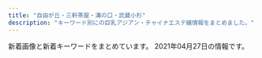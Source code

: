 ```yaml
---
title: "自由が丘・三軒茶屋・溝の口・武蔵小杉"
description: "キーワード別にの巨乳アジアン・チャイナエステ嬢情報をまとめました。"
---
```


新着画像と新着キーワードをまとめています。
2021年04月27日の情報です。

<DmmAffiliateIns />
<KeywordTable
  shops={
    [
    {
        "img_links": [
            "http://www.esthe.esraku.com/images/m6.jpg",
            "http://www.esthe.esraku.com/files/001.jpg",
            "http://www.esthe.esraku.com/images/s_top_therapist.png",
            "http://www.esthe.esraku.com/images/slider-img001.jpg",
            "http://www.esthe.esraku.com/files/003.jpg",
            "http://www.esthe.esraku.com/images/s_news.png",
            "http://www.esthe.esraku.com/files/002.jpg",
            "http://www.esthe.esraku.com/images/m1.jpg",
            "http://www.esthe.esraku.com/files/005.jpg",
            "http://www.esthe.esraku.com/images/s_message.png",
            "http://www.esthe.esraku.com/images/m3.jpg",
            "http://www.esthe.esraku.com/images/s_pickup.png",
            "http://www.esthe.esraku.com/images/m2.jpg",
            "http://www.esthe.esraku.com/images/slider-img002.jpg",
            "http://www.esthe.esraku.com/files/006.jpg",
            "http://www.esthe.esraku.com/images/m4.jpg",
            "http://www.esthe.esraku.com/files/004.jpg"
        ],
        "url": "http://www.esthe.esraku.com/",
        "station": "\u4e09\u8ed2\u8336\u5c4b\u99c5\u5357\u53e3",
        "keywords": {
            "87": 16,
            "91": 8,
            "86": 8,
            "88": 8,
            "85": 8,
            "E": 8,
            "D": 40
        },
        "name": "\u53f0\u6e7e\u30a8\u30b9\u30c6"
    },
    {
        "name": "\u5922\u898b\u5802",
        "url": "http://esthegt.xyz/ymd/",
        "station": "\u99d2\u6ca2\u5927\u5b66\u99c5\u99d2\u6ca2\u516c\u5712\u53e3",
        "img_links": [
            "http://esthegt.xyz/ymd/images/button-5.png",
            "http://esthegt.xyz/ymd/girl/8.jpg",
            "http://esthegt.xyz/ymd/images/button-3.png",
            "http://esthegt.xyz/ymd/girl/10.jpg",
            "http://esthegt.xyz/ymd/images/button-1.png",
            "http://esthegt.xyz/ymd/images/call.png",
            "http://esthegt.xyz/ymd/girl/6.jpg",
            "http://esthegt.xyz/ymd/images/tt.png",
            "http://esthegt.xyz/ymd/images/button-2.png",
            "http://esthegt.xyz/ymd/girl/7.jpg",
            "http://esthegt.xyz/ymd/images/button-4.png",
            "http://esthegt.xyz/ymd/girl/11.jpg",
            "http://esthegt.xyz/ymd/girl/9.jpg",
            "http://esthegt.xyz/ymd/images/button-6.png"
        ],
        "keywords": {}
    },
    {
        "name": "\u9752\u7a7a",
        "station": "\u4e09\u8ed2\u8336\u5c4b\u99c5\u5357\u53e3",
        "url": "http://aosora.work/",
        "keywords": {},
        "img_links": [
            "http://aosora.work/images/3.jpg",
            "http://aosora.work/staff/sora.jpg",
            "http://aosora.work/staff/ayumi.jpg",
            "http://aosora.work/images/mobile.png",
            "http://aosora.work/img/karen1.jpg",
            "http://aosora.work/staff/hina.jpg",
            "http://aosora.work/img/ayumi1.jpg",
            "http://aosora.work/images/int2.png",
            "http://aosora.work/staff/miya.jpg",
            "http://aosora.work/img/sora2.jpg",
            "http://aosora.work/images/4.jpg",
            "http://aosora.work/img/sora1.jpg",
            "http://aosora.work/img/momo2.jpg",
            "http://aosora.work/staff/karen.jpg",
            "http://aosora.work/img/hina2.jpg",
            "http://aosora.work/images/sys1.jpg",
            "http://aosora.work/img/yu1.jpg",
            "http://aosora.work/img/yu2.jpg",
            "http://aosora.work/images/head.jpg",
            "http://aosora.work/img/miya1.jpg",
            "http://aosora.work/images/2.jpg",
            "http://aosora.work/img/momo1.jpg",
            "http://aosora.work/img/hina1.jpg",
            "http://aosora.work/images/1.jpg",
            "http://aosora.work/images/s1.png",
            "http://aosora.work/img/risa1.jpg",
            "http://aosora.work/images/interior_t.png",
            "http://aosora.work/images/sys2.jpg",
            "http://aosora.work/images/6.jpg",
            "http://aosora.work/staff/risa.jpg",
            "http://aosora.work/images/int1.png",
            "http://aosora.work/staff/yu.jpg",
            "http://aosora.work/images/sys3.png",
            "http://aosora.work/images/8.jpg",
            "http://aosora.work/images/s2.jpg",
            "http://aosora.work/images/staff_t.png",
            "http://aosora.work/images/5.jpg",
            "http://aosora.work/images/7.jpg",
            "http://aosora.work/staff/momo.jpg",
            "http://aosora.work/images/s1.jpg",
            "http://aosora.work/images/news.png",
            "http://aosora.work/img/karen2.jpg"
        ]
    },
    {
        "station": "\u4e8c\u5b50\u7389\u5ddd\u99c5\u897f\u53e3",
        "url": "http://chishituyop.xyz/",
        "name": "\u8d64\u30d0\u30e9",
        "keywords": {},
        "img_links": [
            "http://chishituyop.xyz/style/images/t3.png",
            "http://chishituyop.xyz/style/images/index-miru_06.jpg",
            "http://chishituyop.xyz/style/images/nav2-sta.png",
            "http://chishituyop.xyz/style/images/t4.jpg",
            "http://chishituyop.xyz/uploads/210413/1-21041312560R29.jpg",
            "http://chishituyop.xyz/style/images/nav-sys.jpg",
            "http://chishituyop.xyz/style/images/index-miru_03.jpg",
            "http://chishituyop.xyz/uploads/210413/1-21041312562W23.jpg",
            "http://chishituyop.xyz/uploads/210413/1-210413125542J5.jpg",
            "http://chishituyop.xyz/style/images/sys.jpg",
            "http://chishituyop.xyz/style/images/s-bian.png",
            "http://chishituyop.xyz/uploads/201229/1-201229152000Y5.jpg",
            "http://chishituyop.xyz/style/images/t6.jpg",
            "http://chishituyop.xyz/style/images/t2.png",
            "http://chishituyop.xyz/style/images/index-miru_18.jpg"
        ]
    },
    {
        "station": "\u4e8c\u5b50\u7389\u5ddd\u99c5\u6771\u53e3",
        "img_links": [
            "https://ohbay.relaxjp.com/css/m-head.jpg",
            "https://ohbay.relaxjp.com/css/foot.jpg",
            "https://ohbay.relaxjp.com/images/call.png",
            "https://ohbay.relaxjp.com/css/top02.jpg",
            "https://ohbay.relaxjp.com/css/osusume03.jpg",
            "https://ohbay.relaxjp.com/css/staff/staff04.jpg",
            "https://ohbay.relaxjp.com/css/top0001.jpg",
            "https://ohbay.relaxjp.com/css/staff/staff01.jpg",
            "https://ohbay.relaxjp.com/css/staff/staff02.jpg",
            "https://ohbay.relaxjp.com/css/osusume001.jpg",
            "https://ohbay.relaxjp.com/css/staff/staff03.jpg",
            "https://ohbay.relaxjp.com/css/top03.jpg",
            "https://ohbay.relaxjp.com/css/osusume02.jpg"
        ],
        "url": "https://ohbay.relaxjp.com/",
        "name": "Oh Baby",
        "keywords": {}
    },
    {
        "station": "\u5b66\u82b8\u5927\u5b66\u99c5\u6771\u53e3",
        "img_links": [
            "http://in-esthe.com/you/images/r-2.jpg",
            "http://in-esthe.com/you/images/p-10.jpg",
            "http://in-esthe.com/you/images/p-3.jpg",
            "http://in-esthe.com/you/images/r-1.jpg",
            "http://in-esthe.com/you/images/p-0.jpg",
            "http://in-esthe.com/you/images/fla.jpg",
            "http://in-esthe.com/you/images/mo.png",
            "http://in-esthe.com/you/images/p-5.jpg",
            "http://in-esthe.com/you/images/p-11.jpg",
            "http://in-esthe.com/you/images/p-9.jpg",
            "http://in-esthe.com/you/images/p-4.jpg",
            "http://cdn.dino-es.com/images/logo/468x60DinoEs.png",
            "http://in-esthe.com/you/images/p-7.jpg",
            "http://in-esthe.com/you/images/botton.jpg",
            "http://in-esthe.com/you/images/p-8.jpg"
        ],
        "name": "\u60a0",
        "url": "http://in-esthe.com/you/",
        "keywords": {}
    },
    {
        "keywords": {
            "C": 2
        },
        "station": "\u5b66\u82b8\u5927\u5b66\u99c5\u6771\u53e3",
        "url": "http://ms-shinraku.com/",
        "name": "\u5fc3\u697d",
        "img_links": [
            "http://ms-shinraku.com/i/files/homeimg.jpg",
            "http://ms-shinraku.com/pic/topimg1.jpg",
            "http://ms-shinraku.com/staff/yuki/01.jpg",
            "http://ms-shinraku.com/pic/topimg2.jpg",
            "http://ms-shinraku.com/staff/kanako/01.jpg",
            "http://ms-shinraku.com/pic/head.jpg",
            "http://ms-shinraku.com/staff/ran/01.jpg",
            "http://ms-shinraku.com/staff/mari/01.jpg",
            "http://ms-shinraku.com/img/ttl_staff.png",
            "http://ms-shinraku.com/staff/ayumi/01.jpg",
            "http://ms-shinraku.com/staff/momoka/01.jpg",
            "http://ms-shinraku.com/img/foot.png"
        ]
    },
    {
        "name": "\u697d\u697d\u5c4b",
        "img_links": [
            "http://ms-rlx.com/staff/momo/01mb.jpg",
            "http://ms-rlx.com/img/att.png",
            "http://ms-rlx.com/pic/head.png",
            "http://ms-rlx.com/img/msgbtn.png",
            "http://ms-rlx.com/img/ttl_concept.png",
            "http://ms-rlx.com/img/access/road01.jpg",
            "http://ms-rlx.com/img/access/road03.jpg",
            "http://ms-rlx.com/img/ttl_tnew.png",
            "http://ms-rlx.com/staff/ruri/01mb.jpg",
            "http://ms-rlx.com/img/ttl_staff.png",
            "http://ms-rlx.com/staff/sachan/01mb.jpg",
            "http://ms-rlx.com/staff/ringo/01.jpg",
            "http://ms-rlx.com/img/ttl_mobile.png",
            "http://ms-rlx.com/i/files/homeimg.jpg",
            "http://ms-rlx.com/img/ttl_rec.png",
            "http://ms-rlx.com/staff/milk/01mb.jpg",
            "http://ms-rlx.com/staff/ruri/01.jpg",
            "http://ms-rlx.com/staff/milk/01.jpg",
            "http://ms-rlx.com/staff/momo/01.jpg",
            "http://ms-rlx.com/img/access/road02.jpg",
            "http://ms-rlx.com/staff/sachan/01.jpg",
            "http://ms-rlx.com/img/youtube.jpg",
            "http://ms-rlx.com/staff/ringo/01mb.jpg"
        ],
        "keywords": {
            "C": 14
        },
        "station": "\u81ea\u7531\u304c\u4e18\u99c5\u5357\u53e3",
        "url": "http://ms-rlx.com/"
    },
    {
        "name": "Clair \uff5e\u30af\u30ec\u30fc\u30eb\uff5e",
        "url": "http://clair.work/",
        "keywords": {
            "E": 2,
            "D": 4,
            "C": 4
        },
        "img_links": [
            "http://clair.work/images/recruit/message_03.png",
            "http://clair.work/images/recruit/point_09.png",
            "http://clair.work/images/head_interior.jpg",
            "http://clair.work/images/recruit/nagare_01.jpg",
            "http://clair.work/images/icon_ranking_05.png",
            "http://clair.work/images/recruit/nagare_06.png",
            "http://clair.work/images/mainvisual_02_s.jpg",
            "http://clair.work/images/recruit/sp_mainvisual.jpg",
            "http://clair.work/images/recruit/req_03.jpg",
            "http://clair.work/images/trigger.jpg",
            "http://clair.work/staff/kasumi1.jpg",
            "http://clair.work/staff/yua1.jpg",
            "http://clair.work/images/mainvisual_01.jpg",
            "http://clair.work/images/recruit/nagare_03.jpg",
            "http://clair.work/images/recruit/point_05.png",
            "http://clair.work/images/recruit/point_04.png",
            "http://clair.work/images/icon_ranking_01.png",
            "http://clair.work/images/icon_new.png",
            "http://clair.work/staff/mayu1.jpg",
            "http://clair.work/images/sw_tel.png",
            "http://clair.work/images/sw_home.png",
            "http://clair.work/images/head_therapist.jpg",
            "http://clair.work/images/mainvisual_02.jpg",
            "http://clair.work/images/recruit/point_07.png",
            "http://clair.work/images/recruit/nagare_02.jpg",
            "http://clair.work/images/recruit/point_06.png",
            "http://clair.work/staff/ayaka1.jpg",
            "http://clair.work/images/recruit/nagare_07.png",
            "http://clair.work/images/icon_ranking_03.png",
            "http://clair.work/images/recruit/point_03.png",
            "http://clair.work/images/icon_ranking_02.png",
            "http://clair.work/images/mainvisual_01_s.jpg",
            "http://clair.work/staff/humi1.jpg",
            "http://clair.work/images/icon_ranking_04.png",
            "http://clair.work/images/recruit/point_08.png",
            "http://clair.work/images/recruit/nagare_05.png",
            "http://clair.work/staff/humi2.jpg",
            "http://clair.work/images/no_image.jpg"
        ],
        "station": "\u5b66\u82b8\u5927\u5b66\u99c5\u897f\u53e3"
    },
    {
        "img_links": [
            "http://www.miyuki.es-relax.info/gals/nana1.jpg",
            "http://www.miyuki.es-relax.info/images/kp01.jpg",
            "http://www.miyuki.es-relax.info/images/info3.jpg",
            "http://www.miyuki.es-relax.info/images/info4.jpg",
            "http://www.miyuki.es-relax.info/images/sp02.jpg",
            "http://www.miyuki.es-relax.info/images/sp03.jpg",
            "http://www.miyuki.es-relax.info/images/info1.jpg",
            "http://www.miyuki.es-relax.info/images/sp01.jpg",
            "http://www.miyuki.es-relax.info/gals/yuri1.jpg",
            "http://www.miyuki.es-relax.info/images/info2.jpg",
            "http://www.miyuki.es-relax.info/gals/yuki1.jpg",
            "http://www.miyuki.es-relax.info/images/yoyaku.png"
        ],
        "url": "http://www.miyuki.es-relax.info/",
        "station": "\u5927\u5ca1\u5c71\u99c5",
        "name": "\u30de\u30c3\u30b5\u30fc\u30b8\u306e\u66d9",
        "keywords": {}
    },
    {
        "name": "\u661f\u306e\u8f1d\u304d",
        "url": "http://kagayaki.jpn.cm/",
        "keywords": {
            "87": 2,
            "86": 5,
            "D": 6,
            "E": 1,
            "C": 16
        },
        "station": "\u4e09\u8ed2\u8336\u5c4b\u99c5\u5317\u53e3",
        "img_links": [
            "http://kagayaki.jpn.cm/photos/sites/35/2017/11/2017110107513579.jpg",
            "http://kagayaki.jpn.cm/images/mobile.jpg",
            "http://kagayaki.jpn.cm/images/end1.jpg",
            "http://kagayaki.jpn.cm/images/girl-z2.jpg",
            "http://kagayaki.jpn.cm/photos/sites/35/2016/11/12.jpg",
            "http://kagayaki.jpn.cm/images/girl-z1.jpg",
            "http://kagayaki.jpn.cm/images/bj3.png",
            "http://kagayaki.jpn.cm/images/room2.jpg",
            "http://kagayaki.jpn.cm/images/room3.jpg",
            "http://kagayaki.jpn.cm/images/staff0.jpg",
            "http://kagayaki.jpn.cm/images/room5.jpg",
            "http://kagayaki.jpn.cm/images/mobile2.jpg",
            "http://kagayaki.jpn.cm/images/room6.jpg",
            "http://kagayaki.jpn.cm/images/room1.jpg",
            "http://kagayaki.jpn.cm/photos/sites/35/2016/09/637893871729784570.jpg",
            "http://kagayaki.jpn.cm/images/room4.jpg",
            "http://kagayaki.jpn.cm/photos/sites/35/2016/11/1.jpg",
            "http://kagayaki.jpn.cm/photos/sites/35/2020/10/2020100418535814.jpg",
            "http://kagayaki.jpn.cm/photos/sites/35/2016/11/11.jpg",
            "http://kagayaki.jpn.cm/photos/sites/35/2016/08/staff32.jpg",
            "http://kagayaki.jpn.cm/images/top.jpg",
            "http://kagayaki.jpn.cm/photos/sites/35/2016/08/staff3.jpg",
            "http://kagayaki.jpn.cm/photos/sites/35/2019/09/2019092518230998.jpg",
            "http://kagayaki.jpn.cm/images/staff_line.png"
        ]
    },
    {
        "name": "\u30d6\u30eb\u30fc\u30d9\u30ea\u30fc",
        "img_links": [
            "http://b-berry.work/images/int1.jpg",
            "http://b-berry.work/images/tg.jpg",
            "http://b-berry.work/images/rec2.jpg",
            "http://b-berry.work/images/head.jpg",
            "http://b-berry.work/img/mona1.jpg",
            "http://b-berry.work/images/rec1.jpg",
            "http://b-berry.work/images/int2.jpg",
            "http://b-berry.work/images/2.jpg",
            "http://b-berry.work/images/sys.jpg",
            "http://b-berry.work/images/ac2.jpg",
            "http://b-berry.work/images/1.jpg",
            "http://b-berry.work/images/ac1.jpg",
            "http://b-berry.work/images/news.jpg",
            "http://b-berry.work/staff/maya.jpg",
            "http://b-berry.work/img/maya1.jpg",
            "http://b-berry.work/staff/mona.jpg",
            "http://b-berry.work/img/yuri1.jpg",
            "http://b-berry.work/images/interior_t.jpg",
            "http://b-berry.work/staff/yuri.jpg",
            "http://b-berry.work/images/staff_t.jpg",
            "http://b-berry.work/images/3.jpg",
            "http://b-berry.work/images/s1.png"
        ],
        "station": "\u81ea\u7531\u304c\u4e18\u99c5\u5317\u53e3",
        "url": "http://b-berry.work/",
        "keywords": {}
    },
    {
        "station": "\u4e09\u8ed2\u8336\u5c4b\u99c5\u5357\u53e3",
        "img_links": [
            "http://www.jojo.mensnv.com/files/012.jpg",
            "http://www.jojo.mensnv.com/images/tel.png",
            "http://www.jojo.mensnv.com/files/013-02.jpg",
            "http://www.jojo.mensnv.com/images/mobile.jpg",
            "http://www.jojo.mensnv.com/files/014.jpg",
            "http://www.jojo.mensnv.com/files/014-02.jpg",
            "http://www.jojo.mensnv.com/files/013.jpg",
            "http://www.jojo.mensnv.com/images/slider/02.jpg",
            "http://www.jojo.mensnv.com/files/010.jpg",
            "http://www.jojo.mensnv.com/files/003.jpg",
            "http://www.jojo.mensnv.com/files/004-03.jpg",
            "http://www.jojo.mensnv.com/files/012-02.jpg",
            "http://www.jojo.mensnv.com/images/backlistbtn.png",
            "http://www.jojo.mensnv.com/files/010-03.jpg",
            "http://www.jojo.mensnv.com/files/009-02.jpg",
            "http://www.jojo.mensnv.com/files/001.jpg",
            "http://www.jojo.mensnv.com/files/004-02.jpg",
            "http://www.jojo.mensnv.com/files/013-03.jpg",
            "http://www.jojo.mensnv.com/files/002-02.jpg",
            "http://www.jojo.mensnv.com/files/009.jpg",
            "http://www.jojo.mensnv.com/files/014-03.jpg",
            "http://www.jojo.mensnv.com/files/006-03.jpg",
            "http://www.jojo.mensnv.com/files/005.jpg",
            "http://www.jojo.mensnv.com/files/006.jpg",
            "http://www.jojo.mensnv.com/files/011-03.jpg",
            "http://www.jojo.mensnv.com/files/010-02.jpg",
            "http://www.jojo.mensnv.com/files/001-02.jpg",
            "http://www.jojo.mensnv.com/files/004.jpg",
            "http://www.jojo.mensnv.com/files/007.jpg",
            "http://www.jojo.mensnv.com/files/007-02.jpg",
            "http://www.jojo.mensnv.com/files/012-03.jpg",
            "http://www.jojo.mensnv.com/files/001-03.jpg",
            "http://www.jojo.mensnv.com/files/005-03.jpg",
            "http://www.jojo.mensnv.com/images/showCover.png",
            "http://www.jojo.mensnv.com/files/009-03.jpg",
            "http://www.jojo.mensnv.com/files/007-03.jpg",
            "http://www.jojo.mensnv.com/files/005-02.jpg",
            "http://www.jojo.mensnv.com/files/011.jpg",
            "http://www.jojo.mensnv.com/images/coverGirlParts.png",
            "http://www.jojo.mensnv.com/images/slider/01.jpg",
            "http://www.jojo.mensnv.com/files/002.jpg",
            "http://www.jojo.mensnv.com/files/003-02.jpg",
            "http://www.jojo.mensnv.com/files/006-02.jpg",
            "http://www.jojo.mensnv.com/files/011-02.jpg",
            "http://www.jojo.mensnv.com/files/002-03.jpg",
            "http://www.jojo.mensnv.com/files/003-03.jpg",
            "http://www.jojo.mensnv.com/images/slider/03.jpg"
        ],
        "url": "http://www.jojo.mensnv.com/",
        "name": "JoJo",
        "keywords": {
            "86": 12,
            "D": 18,
            "85": 9,
            "88": 3,
            "\u30bb\u30af\u30b7\u30fc": 1,
            "C": 3,
            "84": 6
        }
    },
    {
        "keywords": {},
        "station": "\u81ea\u7531\u304c\u4e18\u99c5\u5317\u53e3",
        "img_links": [
            "http://www.es-flower.link/images/3.jpg",
            "http://www.es-flower.link/sp/images/5.jpg",
            "http://www.es-flower.link/sp/images/rec3.jpg",
            "http://www.es-flower.link/images/ta.jpg",
            "http://www.es-flower.link/sp/images/sys1.jpg",
            "http://www.es-flower.link/sp/images/7.jpg",
            "http://www.es-flower.link/img/yume1.jpg",
            "http://www.es-flower.link/sp/images/interior_t.jpg",
            "http://www.es-flower.link/sp/img/koyuki1.jpg",
            "http://www.es-flower.link/images/mobile.jpg",
            "http://www.es-flower.link/sp/images/time.jpg",
            "http://www.es-flower.link/images/int1.png",
            "http://www.es-flower.link/sp/menu/interior.jpg",
            "http://www.es-flower.link/sp/images/head.png",
            "http://www.es-flower.link/images/info.jpg",
            "http://www.es-flower.link/sp/images/footer.jpg",
            "http://www.es-flower.link/sp/images/sys2.jpg",
            "http://www.es-flower.link/sp/images/int2.jpg",
            "http://www.es-flower.link/images/rec1.png",
            "http://www.es-flower.link/sp/images/3.jpg",
            "http://www.es-flower.link/sp/images/ac1.jpg",
            "http://www.es-flower.link/sp/menu/top.jpg",
            "http://www.es-flower.link/images/5.jpg",
            "http://www.es-flower.link/images/staff_t.jpg",
            "http://www.es-flower.link/img/huyumi1.jpg",
            "http://www.es-flower.link/images/news.jpg",
            "http://www.es-flower.link/sp/images/sisu_t.jpg",
            "http://www.es-flower.link/sp/images/4.jpg",
            "http://www.es-flower.link/sp/img/nene1.jpg",
            "http://www.es-flower.link/img/arisa1.jpg",
            "http://www.es-flower.link/sp/images/staff_t.jpg",
            "http://www.es-flower.link/images/sys.png",
            "http://www.es-flower.link/sp/images/6.jpg",
            "http://www.es-flower.link/sp/images/int1.jpg",
            "http://www.es-flower.link/sp/images/tel.jpg",
            "http://www.es-flower.link/sp/images/top.jpg",
            "http://www.es-flower.link/sp/images/rec1.jpg",
            "http://www.es-flower.link/images/interior_t.jpg",
            "http://www.es-flower.link/images/rec2.jpg",
            "http://www.es-flower.link/sp/images/pc.jpg",
            "http://www.es-flower.link/img/yuyu1.jpg",
            "http://www.es-flower.link/sp/img/yume1.jpg",
            "http://www.es-flower.link/sp/images/rec2.jpg",
            "http://www.es-flower.link/sp/img/yuyu1.jpg",
            "http://www.es-flower.link/sp/images/sys3.jpg",
            "http://www.es-flower.link/images/4.jpg",
            "http://www.es-flower.link/images/int2.png",
            "http://www.es-flower.link/img/koyuki1.jpg",
            "http://www.es-flower.link/sp/images/sisu.jpg",
            "http://www.es-flower.link/images/7.jpg",
            "http://www.es-flower.link/sp/images/news.jpg",
            "http://www.es-flower.link/sp/img/arisa1.jpg",
            "http://www.es-flower.link/images/2.jpg",
            "http://www.es-flower.link/sp/img/mizuki1.jpg",
            "http://www.es-flower.link/sp/menu/staff.jpg",
            "http://www.es-flower.link/img/mizuki1.jpg",
            "http://www.es-flower.link/images/head.jpg",
            "http://www.es-flower.link/sp/images/newsb.png",
            "http://www.es-flower.link/sp/images/1.jpg",
            "http://www.es-flower.link/sp/img/huyumi1.jpg",
            "http://www.es-flower.link/images/sm.jpg",
            "http://www.es-flower.link/images/6.jpg",
            "http://www.es-flower.link/img/nene1.jpg",
            "http://www.es-flower.link/sp/images/2.jpg",
            "http://www.es-flower.link/images/1.jpg"
        ],
        "name": "\u6625\u306e\u604b",
        "url": "http://www.es-flower.link/"
    },
    {
        "img_links": [
            "http://annex-jp.info/images/riri.jpg",
            "http://www.annex-jp.info/i/img/nana.jpg",
            "http://www.annex-jp.info/i/img/yoho.jpg",
            "http://www.annex-jp.info/i/img/mari.jpg",
            "http://annex-jp.info/images/info.png",
            "http://annex-jp.info/images/nana.jpg",
            "http://annex-jp.info/images/yoho.jpg",
            "http://annex-jp.info/images/mayumi.jpg",
            "http://www.annex-jp.info/i/img/riri.jpg",
            "http://annex-jp.info/images/sayuri.jpg",
            "http://www.annex-jp.info/i/img/mayumi.jpg",
            "http://annex-jp.info/images/kp-info.jpg",
            "http://annex-jp.info/images/mari.jpg",
            "http://www.annex-jp.info/i/img/sayuri.jpg"
        ],
        "keywords": {},
        "url": "http://annex-jp.info/",
        "name": "\u305f\u3093\u307d\u307d",
        "station": "\u81ea\u7531\u304c\u4e18\u99c5\u5317\u53e3"
    },
    {
        "name": "Sweet",
        "station": "\u7528\u8cc0\u99c5\u6771\u53e3",
        "keywords": {
            "86": 1,
            "D": 3,
            "94": 4,
            "F": 4,
            "84": 2
        },
        "url": "http://www.wqiowaz.site/",
        "img_links": [
            "http://www.wqiowaz.site/picture/m-top003.jpg",
            "http://www.wqiowaz.site/picture/m-top004.jpg",
            "http://www.wqiowaz.site/uploads/200629/1-200629103204442.jpg",
            "http://www.wqiowaz.site/picture/call.png",
            "http://www.wqiowaz.site/uploads/201008/1-20100Q5550EL.jpg",
            "http://www.wqiowaz.site/uploads/200914/1-20091416442NT.jpg",
            "http://www.wqiowaz.site/uploads/200629/1-200629103104120.jpg",
            "http://www.wqiowaz.site/uploads/201008/1-20100Q55522V7.jpg",
            "http://www.wqiowaz.site/uploads/201008/1-20100Q5541T55.jpg",
            "http://www.wqiowaz.site/uploads/200629/1-200629103142X4.jpg",
            "http://www.wqiowaz.site/picture/m-head01.jpg",
            "http://www.wqiowaz.site/uploads/200630/1-200630094K4325.jpg",
            "http://www.wqiowaz.site/picture/cam-01.jpg",
            "http://www.wqiowaz.site/uploads/201008/1-20100Q55403531.jpg",
            "http://www.wqiowaz.site/uploads/200630/1-200630094H5294.jpg",
            "http://www.wqiowaz.site/uploads/200914/1-200914164443K1.jpg",
            "http://www.wqiowaz.site/picture/foot01.jpg"
        ]
    },
    {
        "name": "\u6625\u5c4b",
        "url": "https://haruya.xyz.mn/",
        "keywords": {},
        "img_links": [],
        "station": "\u4e8c\u5b50\u7389\u5ddd\u99c5\u897f\u53e3"
    },
    {
        "keywords": {
            "88": 2,
            "D": 6,
            "86": 2,
            "87": 6,
            "C": 20,
            "85": 2
        },
        "img_links": [
            "http://www.hanamizuki.esturl.com/files/004.jpg",
            "http://www.hanamizuki.esturl.com/files/002.jpg",
            "http://www.hanamizuki.esturl.com/files/006.jpg",
            "http://www.hanamizuki.esturl.com/files/005.jpg",
            "http://www.hanamizuki.esturl.com/img/btn_side_mobile.jpg",
            "http://www.hanamizuki.esturl.com/files/004-02.jpg",
            "http://www.hanamizuki.esturl.com/img/header03.png",
            "http://www.hanamizuki.esturl.com/files/006-02.jpg",
            "http://www.hanamizuki.esturl.com/files/001-02.jpg",
            "http://www.hanamizuki.esturl.com/img/btn_blog.png",
            "http://www.hanamizuki.esturl.com/files/002-02.jpg",
            "http://www.hanamizuki.esturl.com/files/001.jpg",
            "http://www.hanamizuki.esturl.com/files/003.jpg",
            "http://www.hanamizuki.esturl.com/img/goback.jpg",
            "http://www.hanamizuki.esturl.com/files/003-02.jpg",
            "http://www.hanamizuki.esturl.com/img/pickup.jpg",
            "http://www.hanamizuki.esturl.com/img/ttl_news.png",
            "http://www.hanamizuki.esturl.com/img/ttl_info.png",
            "http://www.hanamizuki.esturl.com/files/005-02.jpg"
        ],
        "station": "\u4e09\u8ed2\u8336\u5c4b\u99c5\u5317\u53e3B",
        "name": "\u770b\u8b77\u7f8e\u5c11\u5973",
        "url": "http://www.hanamizuki.esturl.com/"
    },
    {
        "img_links": [
            "http://www.brilliance.mesthe.com/images/new3.png",
            "http://www.brilliance.mesthe.com/images/main_bottom.png",
            "http://www.brilliance.mesthe.com/files/004.jpg",
            "http://www.brilliance.mesthe.com/images/zi_staff.png",
            "http://www.brilliance.mesthe.com/images/s1.jpg",
            "http://www.brilliance.mesthe.com/files/004-03.jpg",
            "http://www.brilliance.mesthe.com/files/002-02.jpg",
            "http://www.brilliance.mesthe.com/files/002-03.jpg",
            "http://www.brilliance.mesthe.com/files/001.jpg",
            "http://www.brilliance.mesthe.com/files/004-02.jpg",
            "http://www.brilliance.mesthe.com/images/new1.png",
            "http://www.brilliance.mesthe.com/files/005.jpg",
            "http://www.brilliance.mesthe.com/images/infotiao1.jpg",
            "http://www.brilliance.mesthe.com/images/pick.png",
            "http://www.brilliance.mesthe.com/images/zi_massage.png",
            "http://www.brilliance.mesthe.com/images/s3.jpg",
            "http://www.brilliance.mesthe.com/images/main_top.png",
            "http://www.brilliance.mesthe.com/images/s2.jpg",
            "http://www.brilliance.mesthe.com/images/xian.png",
            "http://www.brilliance.mesthe.com/images/shop/shop01.jpg",
            "http://www.brilliance.mesthe.com/files/001-02.jpg",
            "http://www.brilliance.mesthe.com/images/shop/shop03.jpg",
            "http://www.brilliance.mesthe.com/files/002.jpg",
            "http://www.brilliance.mesthe.com/images/shop/shop04.jpg",
            "http://www.brilliance.mesthe.com/files/003-02.jpg",
            "http://www.brilliance.mesthe.com/files/003-03.jpg",
            "http://www.brilliance.mesthe.com/images/tel.png",
            "http://www.brilliance.mesthe.com/images/shop/shop02.jpg",
            "http://www.brilliance.mesthe.com/images/maga.jpg",
            "http://www.brilliance.mesthe.com/files/005-02.jpg",
            "http://www.brilliance.mesthe.com/files/001-03.jpg",
            "http://www.brilliance.mesthe.com/files/003.jpg",
            "http://www.brilliance.mesthe.com/images/service.png",
            "http://www.brilliance.mesthe.com/files/005-03.jpg"
        ],
        "name": "\u30d6\u30ea\u30ea\u30a2\u30f3\u30b9",
        "url": "http://www.brilliance.mesthe.com/",
        "station": "\u4e09\u8ed2\u8336\u5c4b\u99c5\u4e16\u7530\u8c37\u901a\u308a\u53e3",
        "keywords": {
            "86": 2,
            "87": 1,
            "C": 2,
            "85": 2,
            "D": 3
        }
    }
]
}
/>
<DmmAffiliateScript />
